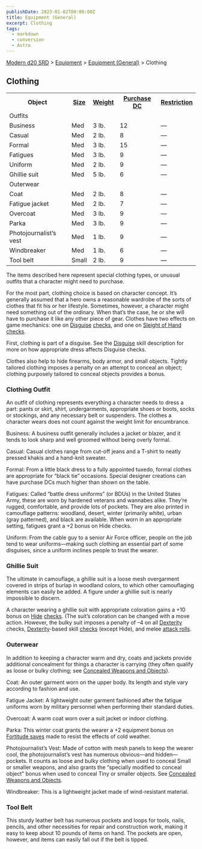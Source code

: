 ```yaml
---
publishDate: 2023-01-02T00:00:00Z
title: Equipment (General)
excerpt: Clothing
tags:
  - markdown
  - conversion
  - Astro
---
```


[Modern d20 SRD](/#modernD20) > [Equipment](modern-d20-srd-equipment-index) > [Equipment (General)](modern-d20-srd-equipment-equipment-general) > Clothing

## Clothing


<table> <tr> <th>Object</th> <th><a  href="modern-d20-srd-equipment-equipment-general">Size</a></th> <th><a  href="modern-d20-srd-equipment-equipment-general">Weight</a></th> <th><a  href="modern-d20-srd-equipment-equipment-general">Purchase DC</a></th> <th><a  href="modern-d20-srd-equipment-equipment-general">Restriction</a></th> </tr> <tr class="shaded"><td colspan="5"> Outfits </td></tr> <tr><td> Business</td><td> Med</td><td> 3 lb.</td><td> 12</td><td> — </td></tr> <tr><td> Casual</td><td> Med</td><td> 2 lb.</td><td> 8</td><td> — </td></tr> <tr><td> Formal</td><td> Med</td><td> 3 lb.</td><td> 15</td><td> — </td></tr> <tr><td> Fatigues</td><td> Med</td><td> 3 lb.</td><td> 9</td><td> — </td></tr> <tr><td> Uniform</td><td> Med</td><td> 2 lb.</td><td> 9</td><td> — </td></tr> <tr><td> Ghillie suit</td><td> Med</td><td> 5 lb.</td><td> 6</td><td> — </td></tr> <tr class="shaded"><td colspan="5"> Outerwear </td></tr> <tr><td> Coat</td><td> Med</td><td> 2 lb.</td><td> 8</td><td> — </td></tr> <tr><td> Fatigue jacket</td><td> Med</td><td> 2 lb.</td><td> 7</td><td> — </td></tr> <tr><td> Overcoat</td><td> Med</td><td> 3 lb.</td><td> 9</td><td> — </td></tr> <tr><td> Parka</td><td> Med</td><td> 3 lb.</td><td> 9</td><td> — </td></tr> <tr><td> Photojournalist’s vest</td><td> Med</td><td> 1 lb.</td><td> 9</td><td> — </td></tr> <tr><td> Windbreaker</td><td> Med</td><td> 1 lb.</td><td> 6</td><td> — </td></tr> <tr><td> Tool belt</td><td> Small</td><td> 2 lb.</td><td> 9</td><td> — </td></tr> </table>


The items described here represent special clothing types, or unusual outfits
that a character might need to purchase.

For the most part, clothing choice is based on character concept. It’s
generally assumed that a hero owns a reasonable wardrobe of the sorts of
clothes that fit his or her lifestyle. Sometimes, however, a character might
need something out of the ordinary. When that’s the case, he or she will have
to purchase it like any other piece of gear. Clothes have two effects on game
mechanics: one on [Disguise](modern-d20-srd-skills-disguise)
[checks](modern-d20-srd-skills-skill-basics-php#skill-check-index), and one on
[Sleight of Hand](modern-d20-srd-skills-sleight-of-hand)
[checks](modern-d20-srd-skills-skill-basics-php#skill-check-index).

First, clothing is part of a disguise. See the [Disguise](modern-d20-srd-skills-disguise) skill description for more on how appropriate dress affects
Disguise checks.

Clothes also help to hide firearms, body armor, and small objects. Tightly
tailored clothing imposes a penalty on an attempt to conceal an object;
clothing purposely tailored to conceal objects provides a bonus.

### Clothing Outfit

An outfit of clothing represents everything a character needs to dress a part:
pants or skirt, shirt, undergarments, appropriate shoes or boots, socks or
stockings, and any necessary belt or suspenders. The clothes a character wears
does not count against the weight limit for encumbrance.

Business: A business outfit generally includes a jacket or blazer, and it
tends to look sharp and well groomed without being overly formal.

Casual: Casual clothes range from cut-off jeans and a T-shirt to neatly
pressed khakis and a hand-knit sweater.

Formal: From a little black dress to a fully appointed tuxedo, formal clothes
are appropriate for “black tie” occasions. Special designer creations can have
purchase DCs much higher than shown on the table.

Fatigues: Called “battle dress uniforms” (or BDUs) in the United States Army,
these are worn by hardened veterans and wannabes alike. They’re rugged,
comfortable, and provide lots of pockets. They are also printed in camouflage
patterns: woodland, desert, winter (primarily white), urban (gray patterned),
and black are available. When worn in an appropriate setting, fatigues grant a
+2 bonus on Hide checks.

Uniform: From the cable guy to a senior Air Force officer, people on the job
tend to wear uniforms—making such clothing an essential part of some
disguises, since a uniform inclines people to trust the wearer.

### Ghillie Suit

The ultimate in camouflage, a ghillie suit is a loose mesh overgarment covered
in strips of burlap in woodland colors, to which other camouflaging elements
can easily be added. A figure under a ghillie suit is nearly impossible to
discern.

A character wearing a ghillie suit with appropriate coloration gains a +10
bonus on [Hide](modern-d20-srd-skills-hide) [checks](modern-d20-srd-skills-skill-basics-php#skill-check-index). (The suit’s coloration can be changed
with a move action. However, the bulky suit imposes a penalty of –4 on all
[Dexterity](modern-d20-srd-basics-ability-scores) checks,
[Dexterity](modern-d20-srd-skills-hide)-based skill [checks](modern-d20-srd-skills-skill-basics-php#skill-check-index) (except Hide), and melee [attack rolls](modern-d20-srd-combat-attack-roll).

### Outerwear

In addition to keeping a character warm and dry, coats and jackets provide
additional concealment for things a character is carrying (they often qualify
as loose or bulky clothing; see [Concealed Weapons and Objects](modern-d20-srd-equipment-concealed-weapons-objects)).

Coat: An outer garment worn on the upper body. Its length and style vary
according to fashion and use.

Fatigue Jacket: A lightweight outer garment fashioned after the fatigue
uniforms worn by military personnel when performing their standard duties.

Overcoat: A warm coat worn over a suit jacket or indoor clothing.

Parka: This winter coat grants the wearer a +2 equipment bonus on [Fortitude saves](modern-d20-srd-basics-saving-throws) made to resist the effects of cold
weather.

Photojournalist’s Vest: Made of cotton with mesh panels to keep the wearer
cool, the photojournalist’s vest has numerous obvious—and hidden—pockets. It
counts as loose and bulky clothing when used to conceal Small or smaller
weapons, and also grants the “specially modified to conceal object” bonus when
used to conceal Tiny or smaller objects. See [Concealed Weapons and Objects](modern-d20-srd-equipment-concealed-weapons-objects).

Windbreaker: This is a lightweight jacket made of wind-resistant material.

### Tool Belt

This sturdy leather belt has numerous pockets and loops for tools, nails,
pencils, and other necessities for repair and construction work, making it
easy to keep about 10 pounds of items on hand. The pockets are open, however,
and items can easily fall out if the belt is tipped.

